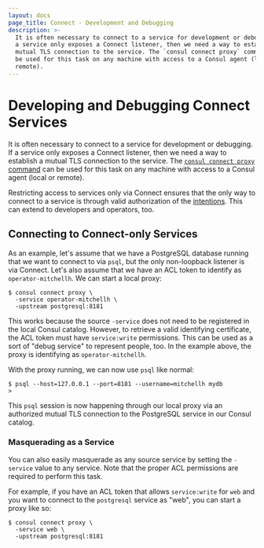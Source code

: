 ```yaml
---
layout: docs
page_title: Connect - Development and Debugging
description: >-
  It is often necessary to connect to a service for development or debugging. If
  a service only exposes a Connect listener, then we need a way to establish a
  mutual TLS connection to the service. The `consul connect proxy` command can
  be used for this task on any machine with access to a Consul agent (local or
  remote).
---
```


# Developing and Debugging Connect Services

It is often necessary to connect to a service for development or debugging.
If a service only exposes a Connect listener, then we need a way to establish
a mutual TLS connection to the service. The
[`consul connect proxy` command](/commands/connect/proxy) can be used
for this task on any machine with access to a Consul agent (local or remote).

Restricting access to services only via Connect ensures that the only way to
connect to a service is through valid authorization of the
[intentions](/docs/connect/intentions). This can extend to developers
and operators, too.

## Connecting to Connect-only Services

As an example, let's assume that we have a PostgreSQL database running that
we want to connect to via `psql`, but the only non-loopback listener is
via Connect. Let's also assume that we have an ACL token to identify as
`operator-mitchellh`. We can start a local proxy:

```shell-session
$ consul connect proxy \
  -service operator-mitchellh \
  -upstream postgresql:8181
```

This works because the source `-service` does not need to be registered
in the local Consul catalog. However, to retrieve a valid identifying
certificate, the ACL token must have `service:write` permissions. This
can be used as a sort of "debug service" to represent people, too. In
the example above, the proxy is identifying as `operator-mitchellh`.

With the proxy running, we can now use `psql` like normal:

```shell-session
$ psql --host=127.0.0.1 --port=8181 --username=mitchellh mydb
>
```

This `psql` session is now happening through our local proxy via an
authorized mutual TLS connection to the PostgreSQL service in our Consul
catalog.

### Masquerading as a Service

You can also easily masquerade as any source service by setting the
`-service` value to any service. Note that the proper ACL permissions are
required to perform this task.

For example, if you have an ACL token that allows `service:write` for
`web` and you want to connect to the `postgresql` service as "web", you
can start a proxy like so:

```shell-session
$ consul connect proxy \
  -service web \
  -upstream postgresql:8181
```
